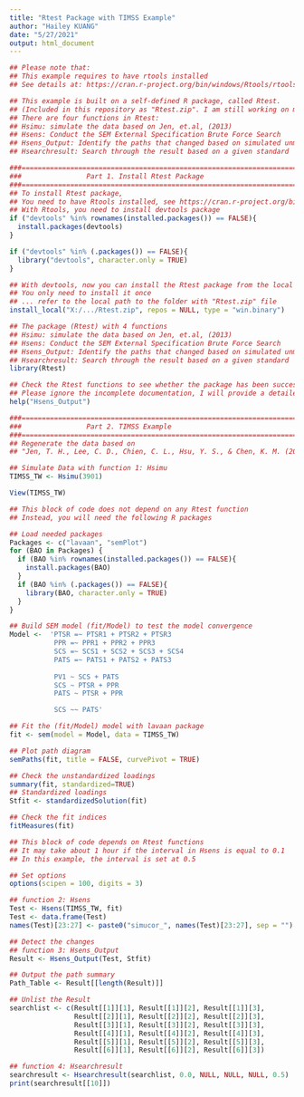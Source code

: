```yaml
---
title: "Rtest Package with TIMSS Example"
author: "Hailey KUANG"
date: "5/27/2021"
output: html_document
---
```


```r
## Please note that:
## This example requires to have rtools installed
## See details at: https://cran.r-project.org/bin/windows/Rtools/rtools40.html

## This example is built on a self-defined R package, called Rtest.
## (Included in this repository as "Rtest.zip". I am still working on modifying my functions and preparing the documentation, I will share an updated version later.)
## There are four functions in Rtest:
## Hsimu: simulate the data based on Jen, et.al, (2013)
## Hsens: Conduct the SEM External Specification Brute Force Search
## Hsens_Output: Identify the paths that changed based on simulated unmeasured confounder
## Hsearchresult: Search through the result based on a given standard

```


```r
###========================================================================###
###                Part 1. Install Rtest Package                           ###
###========================================================================###
## To install Rtest package,
## You need to have Rtools installed, see https://cran.r-project.org/bin/windows/Rtools/
## With Rtools, you need to install devtools package
if ("devtools" %in% rownames(installed.packages()) == FALSE){
  install.packages(devtools)
}
```


```r
if ("devtools" %in% (.packages()) == FALSE){
  library("devtools", character.only = TRUE)
}
```

```r
## With devtools, now you can install the Rtest package from the local path
## You only need to install it once
## ... refer to the local path to the folder with "Rtest.zip" file 
install_local("X:/.../Rtest.zip", repos = NULL, type = "win.binary")
```


```r
## The package (Rtest) with 4 functions
## Hsimu: simulate the data based on Jen, et.al, (2013)
## Hsens: Conduct the SEM External Specification Brute Force Search
## Hsens_Output: Identify the paths that changed based on simulated unmeasured confounder
## Hsearchresult: Search through the result based on a given standard
library(Rtest)

## Check the Rtest functions to see whether the package has been successfully installed
## Please ignore the incomplete documentation, I will provide a detailed description later
help("Hsens_Output")
```


```r
###========================================================================###
###                Part 2. TIMSS Example                                   ###
###========================================================================###
## Regenerate the data based on 
## "Jen, T. H., Lee, C. D., Chien, C. L., Hsu, Y. S., & Chen, K. M. (2013). Perceived social relationships and science learning outcomes for Taiwanese eighth graders: Structural equation modeling with a complex sampling consideration. International Journal of Science and Mathematics Education, 11(3), 575-600."

## Simulate Data with function 1: Hsimu
TIMSS_TW <- Hsimu(3901)
```

```r
View(TIMSS_TW)
```


```r
## This block of code does not depend on any Rtest function
## Instead, you will need the following R packages

## Load needed packages
Packages <- c("lavaan", "semPlot")
for (BAO in Packages) {
  if (BAO %in% rownames(installed.packages()) == FALSE){
    install.packages(BAO)
  }
  if (BAO %in% (.packages()) == FALSE){
    library(BAO, character.only = TRUE)
  }
}

## Build SEM model (fit/Model) to test the model convergence 
Model <-  'PTSR =~ PTSR1 + PTSR2 + PTSR3 
           PPR =~ PPR1 + PPR2 + PPR3
           SCS =~ SCS1 + SCS2 + SCS3 + SCS4
           PATS =~ PATS1 + PATS2 + PATS3
           
           PV1 ~ SCS + PATS
           SCS ~ PTSR + PPR
           PATS ~ PTSR + PPR

           SCS ~~ PATS'

## Fit the (fit/Model) model with lavaan package
fit <- sem(model = Model, data = TIMSS_TW)

## Plot path diagram
semPaths(fit, title = FALSE, curvePivot = TRUE)

## Check the unstandardized loadings
summary(fit, standardized=TRUE)
## Standardized loadings
Stfit <- standardizedSolution(fit)

## Check the fit indices
fitMeasures(fit)

```

```r
## This block of code depends on Rtest functions
## It may take about 1 hour if the interval in Hsens is equal to 0.1
## In this example, the interval is set at 0.5

## Set options
options(scipen = 100, digits = 3)

## function 2: Hsens
Test <- Hsens(TIMSS_TW, fit)
Test <- data.frame(Test)
names(Test)[23:27] <- paste0("simucor_", names(Test)[23:27], sep = "")
```

```r
## Detect the changes
## function 3: Hsens_Output
Result <- Hsens_Output(Test, Stfit)

## Output the path summary 
Path_Table <- Result[[length(Result)]]

## Unlist the Result
searchlist <- c(Result[[1]][1], Result[[1]][2], Result[[1]][3], 
                Result[[2]][1], Result[[2]][2], Result[[2]][3], 
                Result[[3]][1], Result[[3]][2], Result[[3]][3], 
                Result[[4]][1], Result[[4]][2], Result[[4]][3], 
                Result[[5]][1], Result[[5]][2], Result[[5]][3], 
                Result[[6]][1], Result[[6]][2], Result[[6]][3])

```


```r
## function 4: Hsearchresult
searchresult <- Hsearchresult(searchlist, 0.0, NULL, NULL, NULL, 0.5)
print(searchresult[[10]])
```

